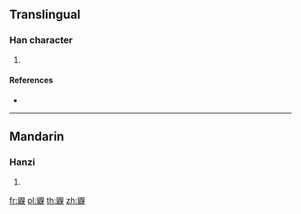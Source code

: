 {{character info/new}}
==Translingual==

===Han character===
{{Han char|rn=208|rad=鼠|as=09|sn=22|four=76734|canj=HVBUK}}

# {{defn|Han|sort=鼠09}}

====References====
* {{Han ref|kx=1529.060|dkj=48459|dj=2065.210|hdz=74776.130|uh=9F33|ud=40755|bh=F7CA|bd=63434}}

----

==Mandarin==

===Hanzi===
{{cmn-hanzi|pin=[[jú]] ([[ju2]])|wg=chü<sup>2</sup>}}

# {{defn|lang=cmn|sort=鼠09}}

[[fr:鼳]]
[[pl:鼳]]
[[th:鼳]]
[[zh:鼳]]